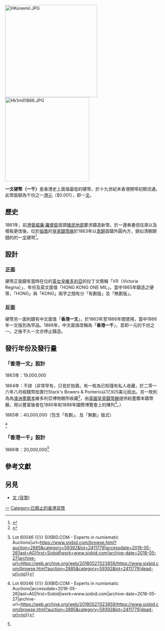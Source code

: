 {{NoteTA
|G1 = PoliticiansUK
|G2 = Unit
}}
{{Infobox coin
|国家 = 香港
|面额 = 一文硬幣
|价值 = 0.001
|单位 = [[港元|港元]]
|重量 = 0.98
|直径 = 15
|厚度 = 0.8
|边缘 = 平滑邊緣
|材料 = 青銅
|铸造年份 = 香港一文：1863-1866<br/>香港一千：1866
|正面 =
|正面图案 = 英文面值、年份、皇冠、及維多利亞女皇拉丁文簡稱
|正面设计师 = 威廉·羅便臣
|正面设计日期 = 1861
|背面 =
|背面图案 = 1863-1866：香港一文<br/>1866：香港一千
|背面设计师 = 威廉·羅便臣
|背面设计日期 = 1861
|單位 = [[毫米|毫米]]
}}
[[File:HKonemil.JPG|300px]]
[[File:Hk1mill1866.JPG|274x274px]]

'''一文硬幣（一千）'''是香港史上面值最低的硬幣，於十九世紀末香港開埠初期流通。此幣面額為千份之一[[港元|港元]]（$0.001），即一[[文_(货币单位)|文]]。

==歷史==
1861年，前[[香港總督|港督]][[威廉·羅便臣|威廉·羅便臣]]提請[[殖民地部|殖民地部]]要求鑄造新幣。於一連串書信往來以及樣板更改後，位於[[伦敦|倫敦]]的[[皇家鑄幣廠|皇家鑄幣廠]]於1863年以[[青銅|青銅]]首鑄外圓內方，貌似清朝銅錢的的一[[文_(貨幣)|文]]硬幣<ref>{{Cite book|title=Money in the Bank: The Hong Kong Bank Money Collection|last=Cribb|first=Joe|publisher=Spink & Son|year=1988|isbn=9780907605225|location=|pages=}}</ref>。

== 設計 ==

=== 正面 ===
硬幣正面鑄有當時在位的[[英女皇|英女皇]][[維多利亞_(英國女王)|維多利亞]]的拉丁文簡稱「VR（Victoria Regina）」、年份及英文面值「HONG KONG ONE MIL」。當中1865年鑄造之硬幣，「HONG」與「KONG」兩字之間有分「有劃版」及「無劃版」。

=== 反面 ===
硬幣另一面則鑄有中文面值「'''香港一文'''」，於1863年至1866年間使用，當中1866年一文版別為罕品。1866年，中文面值改稱為「'''香港一千'''」，意即一元的千份之一。之後不久一文亦停止鑄造。

== 發行年份及發行量 ==

=== 「香港一文」設計 ===
1863年：19,000,000

1864年：不詳（非常罕有，只見於拍賣。有一枚為已知僅有私人收藏，於二零一六年八月經錢幣拍賣行Stack's Bowers & Ponterio以17,925美元拍出。另一枚則為為[[澳大利亚|澳洲]][[墨尔本|墨爾本]]維多利亞博物館所收藏<ref>{{Cite web|title=Coin - 1 Mil, Hong Kong, 1865|url=https://collections.museumvictoria.com.au/items/59464|accessdate=2018-05-27|work=Museums Victoria Collections|archive-date=2018-05-27|archive-url=https://web.archive.org/web/20180527120836/https://collections.museumvictoria.com.au/items/59464|dead-url=no}}</ref>，由[[皇家鑄幣廠|英國皇家鑄幣厰]]提供給墨爾本鑄幣厰，用以豐富後者在1880年和1888年國際博覽會上的陳列<ref name="#1">{{Cite web|title=Extremely Rare 1866 Mil Mule HONG KONG {{!}} Lot 60046 {{!}} SIXBID.COM - Experts in numismatic Auctions|url=https://www.sixbid.com/browse.html?auction=2885&category=59392&lot=2411779|accessdate=2018-05-26|last=AG|first=Sixbid|work=www.sixbid.com|archive-date=2018-05-27|archive-url=https://web.archive.org/web/20180527023859/https://www.sixbid.com/browse.html?auction=2885&category=59392&lot=2411779|dead-url=no}}</ref>。）

1865年：40,000,000（包含「有劃」、及「無劃」版式）

<ref>{{Cite web|url=https://www.sixbid.com/browse.html?auction=2885&category=59392&lot=2411779|title=Extremely Rare 1866 Mil Mule HONG KONG {{!}} Lot 60046 {{!}} SIXBID.COM - Experts in numismatic Auctions|accessdate=2018-05-26|last=AG|first=Sixbid|work=www.sixbid.com|archive-date=2018-05-27|archive-url=https://web.archive.org/web/20180527023859/https://www.sixbid.com/browse.html?auction=2885&category=59392&lot=2411779|dead-url=no}}</ref>

=== 「香港一千」設計 ===
1866年：20,000,000<ref name="#1"/>

== 參考文獻 ==
<references />
==另見==

*[[文_(貨幣)|文 (貨幣)]]

{{香港貨幣}}
[[Category:香港硬幣|一]]
[[Category:已廢止的香港貨幣|Category:已廢止的香港貨幣]]